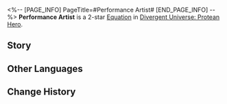 <%-- [PAGE_INFO]
PageTitle=#Performance Artist#
[END_PAGE_INFO] --%>
{{Equation Infobox
|period   = Protean Hero
|rarity   = 2
|path1    = Elation*4
|path2    = Harmony*2
|effect   = For every time ally targets attack a Weakness Broken enemy target, this target takes 1 instance of "{{Extra Effect|Aftertaste|61000054}}" DMG equal to {{Color|h|300%}} of the attack's ATK when it recovers from being Weakness Broken.
|mentions = Aquila
}}
'''Performance Artist''' is a 2-star [[Divergent Universe: Protean Hero/Equations|Equation]] in [[Divergent Universe: Protean Hero]].

==Story==
{{Description|Those lunatic performance artists are Amphoreus' greatest disgrace.<br />They galavant city-to-city to spread clownish manifestos.<br />Stophantones, their ringleader, is a third-rate comedy actor<br />who delusively believes that wars could be substituted with comedies, and won based on who earns the loudest laughters.<br />At Castrum Kremnos' arena festival, they quipped at their opponents,<br />only to be met with a fist. Curtains closed before the punchline.<br />In Ladon, their preposterous poses during their performances<br />were seen as an insult to the Eye of Twilight, and nearly had them tossed off the cliff.<br />But Stophantones blames failure on "poor comedic timing."<br />Well, in my opinion, their existence is quite a fine comedy.}}
<!--
==Gameplay Notes==
* 
-->
==Other Languages==
{{Other Languages
|en   = Performance Artist
|zhs  = 行为艺术家
|zht  = 行為藝術家
|ja   = パフォーマンスアーティスト
|ko   = 행위 예술가
|es   = Artista de interpretación
|fr   = Artiste scénique
|ru   = Исполнитель искусства
|th   = นักศิลปะการแสดง
|vi   = Nhà Nghệ Thuật Hành Vi
|de   = Aktionskünstlerin
|id   = Performance Artist
|pt   = Artista de Performance
}}

==Change History==
{{Change History|3.3}}